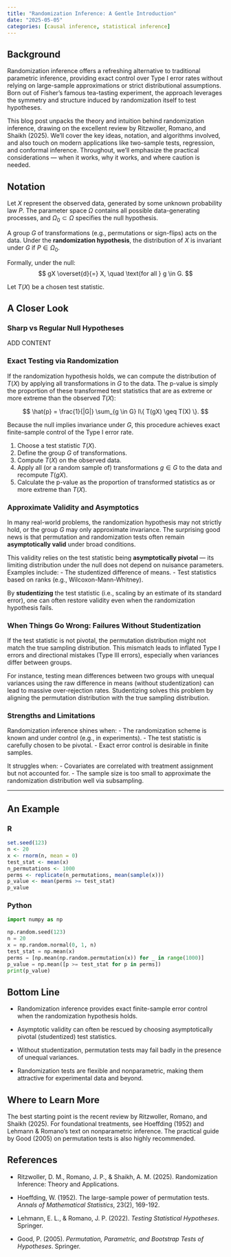 ```yaml
---
title: "Randomization Inference: A Gentle Introduction"
date: "2025-05-05"
categories: [causal inference, statistical inference]
---
```


## Background

Randomization inference offers a refreshing alternative to traditional parametric inference, providing exact control over Type I error rates without relying on large-sample approximations or strict distributional assumptions. Born out of Fisher's famous tea-tasting experiment, the approach leverages the symmetry and structure induced by randomization itself to test hypotheses. 

This blog post unpacks the theory and intuition behind randomization inference, drawing on the excellent review by Ritzwoller, Romano, and Shaikh (2025). We'll cover the key ideas, notation, and algorithms involved, and also touch on modern applications like two-sample tests, regression, and conformal inference. Throughout, we'll emphasize the practical considerations — when it works, why it works, and where caution is needed.

## Notation

Let $X$ represent the observed data, generated by some unknown probability law $P$. The parameter space $\Omega$ contains all possible data-generating processes, and $\Omega_0 \subset \Omega$ specifies the null hypothesis.

A group $G$ of transformations (e.g., permutations or sign-flips) acts on the data. Under the **randomization hypothesis**, the distribution of $X$ is invariant under $G$ if $P \in \Omega_0$.

Formally, under the null:
$$
gX \overset{d}{=} X, \quad \text{for all } g \in G.
$$

Let $T(X)$ be a chosen test statistic.

## A Closer Look

### Sharp vs Regular Null Hypotheses

ADD CONTENT 

### Exact Testing via Randomization

If the randomization hypothesis holds, we can compute the distribution of $T(X)$ by applying all transformations in $G$ to the data. The p-value is simply the proportion of these transformed test statistics that are as extreme or more extreme than the observed $T(X)$:

$$
\hat{p} = \frac{1}{|G|} \sum_{g \in G} I\{ T(gX) \geq T(X) \}.
$$

Because the null implies invariance under $G$, this procedure achieves exact finite-sample control of the Type I error rate.

::: {.callout-note title="Algorithm: Randomization Test"}
1. Choose a test statistic $T(X)$.
2. Define the group $G$ of transformations.
3. Compute $T(X)$ on the observed data.
4. Apply all (or a random sample of) transformations $g \in G$ to the data and recompute $T(gX)$.
5. Calculate the p-value as the proportion of transformed statistics as or more extreme than $T(X)$.
:::

### Approximate Validity and Asymptotics

In many real-world problems, the randomization hypothesis may not strictly hold, or the group $G$ may only approximate invariance. The surprising good news is that permutation and randomization tests often remain **asymptotically valid** under broad conditions.

This validity relies on the test statistic being **asymptotically pivotal** — its limiting distribution under the null does not depend on nuisance parameters. Examples include:
- The studentized difference of means.
- Test statistics based on ranks (e.g., Wilcoxon-Mann-Whitney).

By **studentizing** the test statistic (i.e., scaling by an estimate of its standard error), one can often restore validity even when the randomization hypothesis fails.

### When Things Go Wrong: Failures Without Studentization

If the test statistic is not pivotal, the permutation distribution might not match the true sampling distribution. This mismatch leads to inflated Type I errors and directional mistakes (Type III errors), especially when variances differ between groups.

For instance, testing mean differences between two groups with unequal variances using the raw difference in means (without studentization) can lead to massive over-rejection rates. Studentizing solves this problem by aligning the permutation distribution with the true sampling distribution.

### Strengths and Limitations

Randomization inference shines when:
- The randomization scheme is known and under control (e.g., in experiments).
- The test statistic is carefully chosen to be pivotal.
- Exact error control is desirable in finite samples.

It struggles when:
- Covariates are correlated with treatment assignment but not accounted for.
- The sample size is too small to approximate the randomization distribution well via subsampling.

---

## An Example

::::{.panel-tabset}

### R

```r
set.seed(123)
n <- 20
x <- rnorm(n, mean = 0)
test_stat <- mean(x)
n_permutations <- 1000
perms <- replicate(n_permutations, mean(sample(x)))
p_value <- mean(perms >= test_stat)
p_value
```

### Python

```python
import numpy as np

np.random.seed(123)
n = 20
x = np.random.normal(0, 1, n)
test_stat = np.mean(x)
perms = [np.mean(np.random.permutation(x)) for _ in range(1000)]
p_value = np.mean([p >= test_stat for p in perms])
print(p_value)
```

::::

## Bottom Line

- Randomization inference provides exact finite-sample error control when the randomization hypothesis holds.

- Asymptotic validity can often be rescued by choosing asymptotically pivotal (studentized) test statistics.

- Without studentization, permutation tests may fail badly in the presence of unequal variances.

- Randomization tests are flexible and nonparametric, making them attractive for experimental data and beyond.

## Where to Learn More

The best starting point is the recent review by Ritzwoller, Romano, and Shaikh (2025). For foundational treatments, see Hoeffding (1952) and Lehmann & Romano's text on nonparametric inference. The practical guide by Good (2005) on permutation tests is also highly recommended.

## References

- Ritzwoller, D. M., Romano, J. P., & Shaikh, A. M. (2025). Randomization Inference: Theory and Applications.

- Hoeffding, W. (1952). The large-sample power of permutation tests. *Annals of Mathematical Statistics*, 23(2), 169-192.

- Lehmann, E. L., & Romano, J. P. (2022). *Testing Statistical Hypotheses*. Springer.

- Good, P. (2005). *Permutation, Parametric, and Bootstrap Tests of Hypotheses*. Springer.
